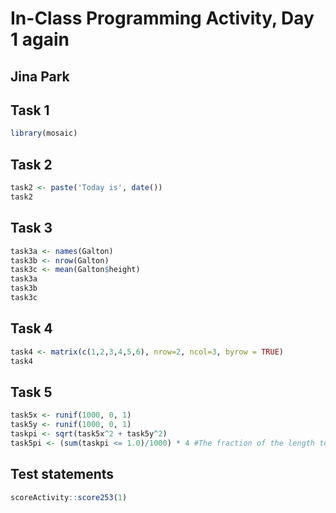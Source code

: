 # In-Class Programming Activity, Day 1 again

## Jina Park

## Task 1

```r
library(mosaic)
```

## Task 2

```r
task2 <- paste('Today is', date())
task2
```

## Task 3

```r
task3a <- names(Galton)
task3b <- nrow(Galton)
task3c <- mean(Galton$height)
task3a
task3b
task3c
```

## Task 4

```r
task4 <- matrix(c(1,2,3,4,5,6), nrow=2, ncol=3, byrow = TRUE)
task4
```

## Task 5

```r
task5x <- runif(1000, 0, 1)
task5y <- runif(1000, 0, 1)
taskpi <- sqrt(task5x^2 + task5y^2)
task5pi <- (sum(taskpi <= 1.0)/1000) * 4 #The fraction of the length to origin that is <= 1.
```

## Test statements

```r
scoreActivity::score253(1)
```